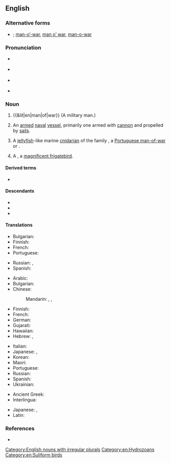 {{also|man of war}}
==English==

===Alternative forms===
* {{l|en|man of war}}; [[man-o'-war|man-o’-war]], [[man o' war|man o’ war]], [[man-o-war]]

===Pronunciation===
* {{a|GA}} {{IPA|en|/mæn.ə(v)ˈwɔɹ/}}
* {{a|RP}} {{IPA|en|/man.ə(v)ˈwɔː/}}
* {{a|NZ}} {{IPA|en|/mɛn.ɘ(v)ˈwoː/}}
* {{rhymes|en|ɔː(ɹ)}}

===Noun===
{{en-noun|head=[[man]]-of-[[war]]|men-of-war}}

# {{&lit|en|man|of|war}} (A military man.)
# {{lb|en|historical|military|watercraft}} An [[armed]] [[naval]] [[vessel]], primarily one armed with [[cannon]] and propelled by [[sail]]s.
# A [[jellyfish]]-like marine [[cnidarian]] of the family {{taxlink|Physaliidae|family|noshow=1|ver=161015}}, a [[Portuguese man-of-war]] or {{vern|Pacific man-of-war}}.
#: {{syn|en|bluebottle}}
# {{lb|en|ornithology}} A {{vern|man of war bird}}, a [[magnificent frigatebird]].

====Derived terms====
* {{l|en|man-o'-war suit}}

====Descendants====
* {{desc|cpe-spp|manua}}
* {{desc|tpi|manua}}
* {{desc|bor=1|sw|manowari}}

====Translations====
{{trans-top|military man}}
* Bulgarian: {{t+|bg|военен|m}}
* Finnish: {{t+|fi|sotamies}}
* French: {{t|fr|homme de guerre|m}}
* Portuguese: {{t+|pt|guerreiro}}
{{trans-mid}}
* Russian: {{t+|ru|вое́нный|m}}, {{t+|ru|военнослу́жащий|m}}
* Spanish: {{t|es|hombre de guerra|m}}
{{trans-bottom}}

{{trans-top|armed naval vessel}}
* Arabic: {{t|ar|سَفِينَة حَرْبِيَّة|f|tr=safīna ḥarbiyya}}
* Bulgarian: {{t|bg|военен кораб|m}}
* Chinese:
*: Mandarin: {{t+|cmn|軍艦|sc=Hani}}, {{t+|cmn|军舰|tr=jūnjiàn|sc=Hani}}, {{t+|cmn|兵船|tr=bīngchuán|sc=Hani}}
* Finnish: {{t+|fi|sotalaiva}}
* French: {{t|fr|navire de guerre|m}}
* German: {{t+|de|Kriegsschiff|n}}
* Gujarati: {{t|gu|મનવાર|sc=Gujr}}
* Hawaiian: {{t|haw|manuā}}
* Hebrew: {{t+|he|אֳנִיַּת מִלְחָמָה|f|tr=oniyat milkhamah}}, {{t+|he|אֳנִיָּת קְרָב|f|tr=oniyat krav}}
{{trans-mid}}
* Italian: {{t|it|nave da guerra|f}}
* Japanese: {{t+|ja|軍艦|tr=ぐんかん, gunkan|sc=Jpan}}, {{t+|ja|戦艦|tr=せんかん, senkan|sc=Jpan}}
* Korean: {{t+|ko|군함}}
* Maori: {{t|mi|manuao}}
* Portuguese: {{t|pt|[[navio]] [[de]] [[guerra]]|m}}
* Russian: {{t|ru|вое́нный кора́бль|m}}
* Spanish: {{t+|es|buque de guerra|m}}
* Ukrainian: {{t|uk|військо́вий корабе́ль|m}}
{{trans-bottom}}

{{trans-see|cnidarian|Portuguese man-of-war}}

{{trans-see|man of war bird|magnificent frigatebird}}

{{checktrans-top}}
* Ancient Greek: {{t-check|grc|ἀνὴρ πολεμιστής|m}}
* Interlingua: {{t-check|ia|homine de guerra}}
{{trans-mid}}
* Japanese: {{t-check|ja|鰹の烏帽子|tr=[[かつおのえぼし]], katsuo no eboshi|sc=Jpan}}, {{t-check|ja|マノウォー|tr=manouō|sc=Jpan}}
* Latin: {{t-check|la|vir bellator|m}}
{{trans-bottom}}

===References===
* {{R:Lexico}}

[[Category:English nouns with irregular plurals]]
[[Category:en:Hydrozoans]]
[[Category:en:Suliform birds]]